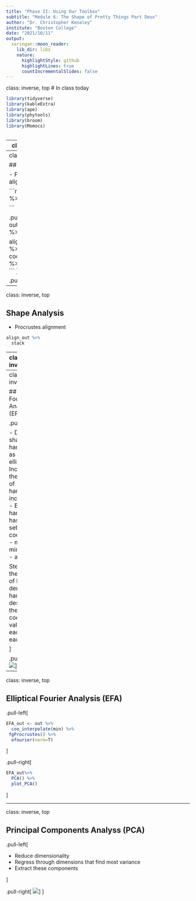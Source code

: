 ```yaml
---
title: "Phase II: Using Our Toolbox"
subtitle: "Module 6: The Shape of Pretty Things Part Deux"
author: "Dr. Christopher Kenaley"
institute: "Boston College"
date: "2021/10/11"
output:
  xaringan::moon_reader:
    lib_dir: libs
    nature:
      highlightStyle: github
      highlightLines: true
      countIncrementalSlides: false
---
```

class: inverse, top
# In class today 

```r
library(tidyverse)
library(kableExtra)
library(ape)
library(phytools)
library(broom)
library(Momocs)



```

---
class: inverse, top
<!-- slide 1 -->

## Shape Analysis



```r

f <- list.files("out_data",full.names = T)
f <- f[sample(1:length(f),50)]

#make a large df with vroom
out.df <- vroom::vroom(f, id = "filename")

#add wing info
out.df <- out.df %>% 
  mutate(wing=gsub("XY_.+_(hindwing|forewing)\\..+","\\1",basename(filename))) %>% 
  na.omit()

#make a large df with vroom
out.df <- vroom::vroom(f, id = "filename")

#make list
outs.l <- sapply(f,function(x) out.df %>% filter(filename==x) %>% select(X,Y) %>% as.matrix)

outs.l %>% 
  Out() %>% 
  coo_flipx() %>% 
  stack()
```

---
class: inverse, top
<!-- slide 1 -->

## Shape Analysis


- Procrustes alignment

```r

out <- outs.l %>% 
  Out()


```


.pull-left[
```r

min <- out %>% 
  coo_nb() %>% 
  min()

align_out <- out %>%
  coo_interpolate(min) %>% 
  fgProcrustes()
```
]

.pull-right[
![](https://upload.wikimedia.org/wikipedia/commons/thumb/f/f5/Procrustes_superimposition.png/440px-Procrustes_superimposition.png)
]
---
class: inverse, top
<!-- slide 1 -->

## Shape Analysis


- Procrustes alignment



```r
align_out %>% 
  stack

```





---
class: inverse, top
<!-- slide 1 -->

## Elliptical Fourier Analysis (EFA)


.pull-left[

- Describes shapes with harmonics, as series of ellipses
- Increasing the number of harmonics increases fit

![](https://miro.medium.com/v2/resize:fit:1400/format:webp/1*tKUOj31pLMO4ZWr4-EzyGw.png)

Step 1: Find the major frequency of the harmonics across the array of shapes
]

.pull-right[
![](https://spatial-efd.readthedocs.io/en/latest/_images/figure_1.png)
]


---
class: inverse, top
<!-- slide 1 -->

## Elliptical Fourier Analysis (EFA)




.pull-left[

- Describes shapes with harmonics, as series of ellipses
- Increasing the number of harmonics increases fit
- Each harmonic has its own set of coefficients:
    - major and minor axes
    - angles
  

Step 2: For the number of Fourier-derive harmonics describe the coefficient values for each in each shape

]

.pull-right[
![](https://spatial-efd.readthedocs.io/en/latest/_images/figure_1.png)
]


---
class: inverse, top
<!-- slide 1 -->

## Elliptical Fourier Analysis (EFA)




.pull-left[

```r
EFA_out <- out %>%
  coo_interpolate(min) %>% 
 fgProcrustes() %>% 
  efourier(norm=T) 
```
  

]

.pull-right[

```r
EFA_out%>% 
  PCA() %>% 
  plot_PCA()
```
]



---
class: inverse, top
<!-- slide 1 -->

## Principal Components Analyss (PCA)




.pull-left[

- Reduce dimensionality
- Regress through dimensions that find most variance
- Extract these components
  


]



.pull-right[
![](https://spatial-efd.readthedocs.io/en/latest/_images/figure_1.png)]
]




